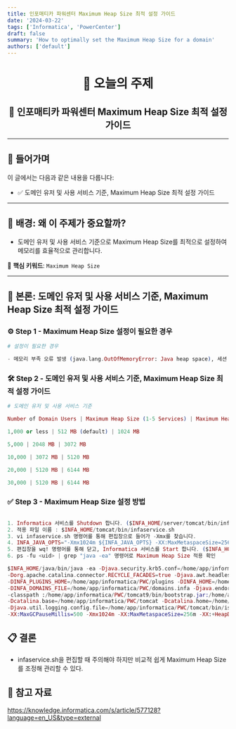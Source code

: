 ```yaml
---
title: 인포매티카 파워센터 Maximum Heap Size 최적 설정 가이드
date: '2024-03-22'
tags: ['Informatica', 'PowerCenter']
draft: false
summary: 'How to optimally set the Maximum Heap Size for a domain'
authors: ['default']
---
```


<div align="center">

# 🧠 오늘의 주제  
## 📘 인포매티카 파워센터 Maximum Heap Size 최적 설정 가이드

</div>

---

## 📍 들어가며

이 글에서는 다음과 같은 내용을 다룹니다:

- ✅ 도메인 유저 및 사용 서비스 기준, Maximum Heap Size 최적 설정 가이드

---

## 🧩 배경: 왜 이 주제가 중요할까?

- 도메인 유저 및 사용 서비스 기준으로 Maximum Heap Size를 최적으로 설정하여 메모리를 효율적으로 관리합니다.

📌 **핵심 키워드**: `Maximum Heap Size`

---

## 🚀 본론: 도메인 유저 및 사용 서비스 기준, Maximum Heap Size 최적 설정 가이드

### ⚙️ Step 1 - Maximum Heap Size 설정이 필요한 경우

```ex 💻
# 설정이 필요한 경우

- 메모리 부족 오류 발생 (java.lang.OutOfMemoryError: Java heap space), 세션 및 워크플로우 실패, 성능 저하, 시스템 불안정
```

### 🛠️ Step 2 - 도메인 유저 및 사용 서비스 기준, Maximum Heap Size 최적 설정 가이드

```ex 💻
# 도메인 유저 및 사용 서비스 기준

Number of Domain Users | Maximum Heap Size (1-5 Services) | Maximum Heap Size (6-10 Services)

1,000 or less | 512 MB (default) | 1024 MB

5,000 | 2048 MB | 3072 MB

10,000 | 3072 MB | 5120 MB

20,000 | 5120 MB | 6144 MB

30,000 | 5120 MB | 6144 MB
```

### ✅ Step 3 - Maximum Heap Size 설정 방법

```ex 💻

1. Informatica 서비스를 Shutdown 합니다. ($INFA_HOME/server/tomcat/bin/infaservice.sh shutdown)
2. 적용 파일 이름 : $INFA_HOME/tomcat/bin/infaservice.sh
3. vi infaservice.sh 명령어를 통해 편집창으로 들어가 -Xmx를 찾습니다.
4. INFA_JAVA_OPTS="-Xmx1024m ${INFA_JAVA_OPTS} -XX:MaxMetaspaceSize=256m" 에서 -Xmx 값을 수정합니다.
5. 편집창을 wq! 명령어를 통해 닫고, Informatica 서비스를 Start 합니다. ($INFA_HOME/server/tomcat/bin/infaservice.sh startup)
6. ps -fu <uid> | grep "java -ea" 명령어로 Maximum Heap Size 적용 확인

$INFA_HOME/java/bin/java -ea -Djava.security.krb5.conf=/home/app/informatica/PWC/services/shared/security/krb5.conf 
-Dorg.apache.catalina.connector.RECYCLE_FACADES=true -Djava.awt.headless=true -Duser.dir=/home/app/informatica/PWC/tomcat/bin 
-DINFA_PLUGINS_HOME=/home/app/informatica/PWC/plugins -DINFA_HOME=/home/app/informatica/PWC -Dinfa.useNonPooledUUMAuthenticator 
-DINFA_DOMAINS_FILE=/home/app/informatica/PWC/domains.infa -Djava.endorsed.dirs= 
-classpath :/home/app/informatica/PWC/tomcat9/bin/bootstrap.jar:/home/app/informatica/PWC/tomcat9/bin/tomcat-juli.jar:/home/app/informatica/PWC/services/shared/jars/platform/infatomcatbootstrap.jar 
-Dcatalina.base=/home/app/informatica/PWC/tomcat -Dcatalina.home=/home/app/informatica/PWC/tomcat9 -Djava.io.tmpdir=/home/app/informatica/PWC/tomcat/temp 
-Djava.util.logging.config.file=/home/app/informatica/PWC/tomcat/bin/isplogging.properties -XX:GCTimeRatio=9 -XX:+DisableExplicitGC -XX:+UseG1GC -XX:MaxGCPauseMillis=500 
-XX:MaxGCPauseMillis=500 -Xmx1024m -XX:MaxMetaspaceSize=256m -XX:+HeapDumpOnOutOfMemoryError -XX:+HeapDumpOnOutOfMemoryError com.informatica.isp.tools.tomcatstarter.ISPTomcatBootstrap start

```

## 📋 결론

- infaservice.sh을 편집할 때 주의해야 하지만 비교적 쉽게 Maximum Heap Size를 조정해 관리할 수 있다.

## 🧭 참고 자료
https://knowledge.informatica.com/s/article/577128?language=en_US&type=external